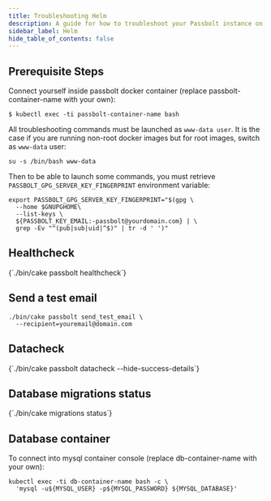 ```yaml
---
title: Troubleshooting Helm
description: A guide for how to troubleshoot your Passbolt instance on Helm
sidebar_label: Helm
hide_table_of_contents: false
---
```



## Prerequisite Steps

Connect yourself inside passbolt docker container (replace passbolt-container-name with your own):

`$ kubectl exec -ti passbolt-container-name bash`

All troubleshooting commands must be launched as `www-data user`. It is the case if you are running non-root docker images but for root images, switch as `www-data` user:

`su -s /bin/bash www-data`

Then to be able to launch some commands, you must retrieve `PASSBOLT_GPG_SERVER_KEY_FINGERPRINT` environment variable:
```
export PASSBOLT_GPG_SERVER_KEY_FINGERPRINT="$(gpg \
  --home $GNUPGHOME\
  --list-keys \
  ${PASSBOLT_KEY_EMAIL:-passbolt@yourdomain.com} | \
  grep -Ev "^(pub|sub|uid|^$)" | tr -d ' ')"
```
## Healthcheck

<CodeBlock>
  {`./bin/cake passbolt healthcheck`}
</CodeBlock>

## Send a test email
```
./bin/cake passbolt send_test_email \
  --recipient=youremail@domain.com
```
## Datacheck
<CodeBlock>
  {`./bin/cake passbolt datacheck --hide-success-details`}
</CodeBlock>

## Database migrations status

<CodeBlock>
  {`./bin/cake migrations status`}
</CodeBlock>

## Database container

To connect into mysql container console (replace db-container-name with your own):
```
kubectl exec -ti db-container-name bash -c \
  'mysql -u${MYSQL_USER} -p${MYSQL_PASSWORD} ${MYSQL_DATABASE}'
```
